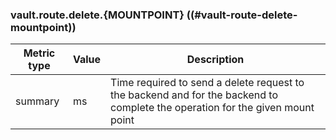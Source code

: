 ### vault.route.delete.{MOUNTPOINT} ((#vault-route-delete-mountpoint))

Metric type | Value | Description
----------- | ----- | -----------
summary     | ms    | Time required to send a delete request to the backend and for the backend to complete the operation for the given mount point